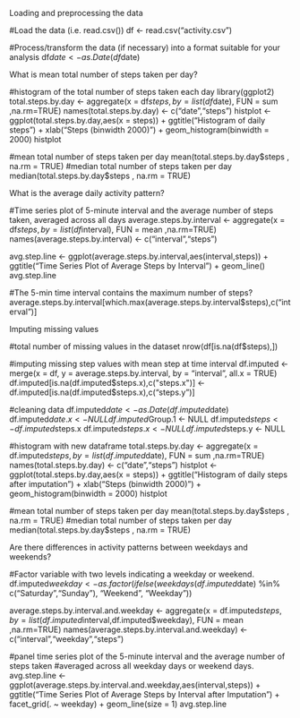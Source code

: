 Loading and preprocessing the data

#Load the data (i.e. read.csv())
df <- read.csv("activity.csv")

#Process/transform the data (if necessary) into a format suitable for your analysis
df$date <- as.Date(df$date)

What is mean total number of steps taken per day?

#histogram of the total number of steps taken each day
library(ggplot2)
total.steps.by.day <- aggregate(x = df$steps , by = list(df$date), FUN = sum ,na.rm=TRUE)
names(total.steps.by.day) <- c("date","steps")
histplot <- ggplot(total.steps.by.day,aes(x = steps)) +
            ggtitle("Histogram of daily steps") +
            xlab("Steps (binwidth 2000)") +
            geom_histogram(binwidth = 2000)
histplot

#mean total number of steps taken per day
mean(total.steps.by.day$steps , na.rm = TRUE)
#median total number of steps taken per day
median(total.steps.by.day$steps , na.rm = TRUE)

What is the average daily activity pattern?

#Time series plot of 5-minute interval and the average number of steps taken, averaged across all days
average.steps.by.interval  <- aggregate(x = df$steps , by = list(df$interval), FUN = mean ,na.rm=TRUE)
names(average.steps.by.interval) <- c("interval","steps")

avg.step.line <- ggplot(average.steps.by.interval,aes(interval,steps)) +
                 ggtitle("Time Series Plot of Average Steps by Interval") +
                 geom_line()
avg.step.line  

#The 5-min time interval contains the maximum number of steps?
average.steps.by.interval[which.max(average.steps.by.interval$steps),c("interval")]

Imputing missing values

#total number of missing values in the dataset
nrow(df[is.na(df$steps),])

#imputing missing step values with mean step at time interval
df.imputed <- merge(x = df, y = average.steps.by.interval, by = "interval", all.x = TRUE)
df.imputed[is.na(df.imputed$steps.x),c("steps.x")] <- df.imputed[is.na(df.imputed$steps.x),c("steps.y")]

#cleaning data
df.imputed$date <- as.Date(df.imputed$date)
df.imputed$date.x <- NULL
df.imputed$Group.1 <- NULL
df.imputed$steps <- df.imputed$steps.x
df.imputed$steps.x <- NULL
df.imputed$steps.y <- NULL

#histogram with new dataframe
total.steps.by.day <- aggregate(x = df.imputed$steps , by = list(df.imputed$date), FUN = sum ,na.rm=TRUE)
names(total.steps.by.day) <- c("date","steps")
histplot <- ggplot(total.steps.by.day,aes(x = steps)) +
            ggtitle("Histogram of daily steps after imputation") +
            xlab("Steps (binwidth 2000)") +
            geom_histogram(binwidth = 2000)
histplot 


#mean total number of steps taken per day
mean(total.steps.by.day$steps , na.rm = TRUE)
#median total number of steps taken per day
median(total.steps.by.day$steps , na.rm = TRUE)

Are there differences in activity patterns between weekdays and weekends?

#Factor variable with two levels indicating a weekday or weekend.
df.imputed$weekday <- as.factor(ifelse(weekdays(df.imputed$date) %in% c("Saturday","Sunday"), "Weekend", "Weekday")) 

average.steps.by.interval.and.weekday  <- aggregate(x = df.imputed$steps , 
                                                    by = list(df.imputed$interval,df.imputed$weekday), FUN = mean ,na.rm=TRUE)
names(average.steps.by.interval.and.weekday) <- c("interval","weekday","steps")

#panel time series plot of the 5-minute interval and the average number of steps taken 
#averaged across all weekday days or weekend days.
avg.step.line <- ggplot(average.steps.by.interval.and.weekday,aes(interval,steps)) +
                 ggtitle("Time Series Plot of Average Steps by Interval after Imputation") +
                 facet_grid(. ~ weekday) +
                 geom_line(size = 1)
avg.step.line  


